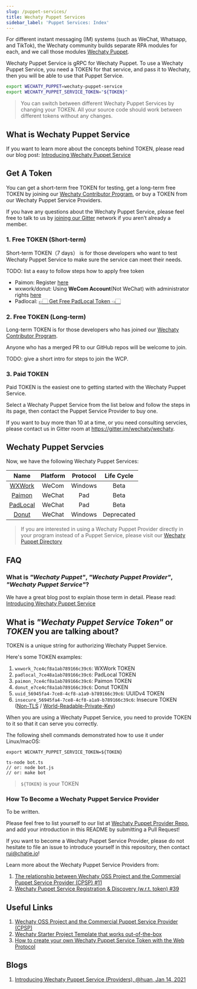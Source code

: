 ```yaml
---
slug: /puppet-services/
title: Wechaty Puppet Services
sidebar_label: 'Puppet Services: Index'
---
```



<Badges />

For different instant messaging (IM) systems (such as WeChat, Whatsapp, and TikTok), the Wechaty community builds separate RPA modules for each, and we call those modules [Wechaty Puppet](https://github.com/wechaty/wechaty-puppet).

Wechaty Puppet Service is gRPC for Wechaty Puppet. To use a Wechaty Puppet Service, you need a TOKEN for that service, and pass it to Wechaty, then you will be able to use that Puppet Service.

```sh
export WECHATY_PUPPET=wechaty-puppet-service
export WECHATY_PUPPET_SERVICE_TOKEN="${TOKEN}"
```

> You can switch between different Wechaty Puppet Services by changing your TOKEN. All your source code should work between different tokens without any changes.

## What is Wechaty Puppet Service

If you want to learn more about the concepts behind TOKEN, please read our blog post: [Introducing Wechaty Puppet Service](https://wechaty.js.org/2021/01/14/wechaty-puppet-service/)

## Get A Token

You can get a short-term free TOKEN for testing, get a long-term free TOKEN by joining our [Wechaty Contributor Program](contributing/contributor-program.md), or buy a TOKEN from our Wechaty Puppet Service Providers.

If you have any questions about the Wechaty Puppet Service, please feel free to talk to us by [joining our Gitter](https://gitter.im/wechaty/wechaty) network if you aren’t already a member.

### 1. Free TOKEN (Short-term)

Short-term TOKEN（7 days） is for those developers who want to test Wechaty Puppet Service to make sure the service can meet their needs.

TODO: list a easy to follow steps how to apply free token

- Paimon: Register [here](http://175.27.139.176/)
- wxwork/donut: Using **WeCom Account**(Not WeChat) with administrator rights [here](https://qiwei.juzibot.com/user/login?isWechaty=true)
- Padlocal: [👉🏻 Get Free PadLocal Token 👈🏻](http://pad-local.com/)

### 2. Free TOKEN (Long-term)

Long-term TOKEN is for those developers who has joined our [Wechaty Contributor Program](contributing/contributor-program.md).

Anyone who has a merged PR to our GitHub repos will be welcome to join.

TODO: give a short intro for steps to join the WCP.

### 3. Paid TOKEN

Paid TOKEN is the easiest one to getting started with the Wechaty Puppet Service.

Select a Wechaty Puppet Service from the list below and follow the steps in its page, then contact the Puppet Service Provider to buy one.

If you want to buy more than 10 at a time, or you need consulting servcies, please contact us in Gitter room at <https://gitter.im/wechaty/wechaty>.

## Wechaty Puppet Servcies

Now, we have the following Wechaty Puppet Services:

| Name | Platform | Protocol | Life Cycle |
| :---: | :---: | :---: | :---: |
| [WXWork](wxwork.md) | WeCom | Windows | Beta |
| [Paimon](paimon.md)| WeChat | Pad | Beta |
| [PadLocal](padlocal.md) | WeChat | Pad | Beta |
| [Donut](donut.md) | WeChat | Windows | Deprecated |

> If you are interested in using a Wechaty Puppet Provider directly in your program instead of a Puppet Service, please visit our [Wechaty Puppet Directory](https://github.com/wechaty/wechaty-puppet/wiki/Directory)

## FAQ

### What is _"Wechaty Puppet"_, _"Wechaty Puppet Provider"_, _"Wechaty Puppet Service"_?

We have a great blog post to explain those term in detail. Please read: [Introducing Wechaty Puppet Service](https://wechaty.js.org/2021/01/14/wechaty-puppet-service/)

## What is _"Wechaty Puppet Service Token"_ or _TOKEN_ you are talking about?

TOKEN is a unique string for authorizing Wechaty Puppet Service.

Here's some TOKEN examples:

1. `wxwork_7ce4cf8a1ab789166c39c6`: WXWork TOKEN
1. `padlocal_7ce48a1ab789166c39c6`: PadLocal TOKEN
1. `paimon_7ce4cf8a1ab789166c39c6`: Paimon TOKEN
1. `donut_e7ce4cf8a1ab789166c39c6`: Donut TOKEN
1. `uuid_56945fa4-7ce8-4cf8-a1a9-b789166c39c6`: UUIDv4 TOKEN
1. `insecure_56945fa4-7ce8-4cf8-a1a9-b789166c39c6`: Insecure TOKEN ([Non-TLS](https://github.com/wechaty/wechaty-puppet-service/issues/160) / [World-Readable-Private-Key](https://github.com/wechaty/wechaty-puppet-service/blob/632ffc577958dbb029754ce0fe1138a945864d98/src/auth/ca.ts#L47-L89))

When you are using a Wechaty Puppet Service, you need to provide TOKEN to it so that it can serve you correctly.

The following shell commands demonstrated how to use it under Linux/macOS:

```shell
export WECHATY_PUPPET_SERVICE_TOKEN=${TOKEN}

ts-node bot.ts
// or: node bot.js
// or: make bot
```

> `${TOKEN}` is your TOKEN

### How To Become a Wechaty Puppet Service Provider

To be written.

Please feel free to list yourself to our list at [Wechaty Puppet Provider Repo](https://github.com/wechaty/puppet-services/), and add your introduction in this README by submitting a Pull Request!

If you want to become a Wechaty Puppet Service Provider, please do not hesitate to file an issue to introduce yourself in this repository, then contact rui@chatie.io!

Learn more about the Wechaty Puppet Service Providers from:

1. [The relationship between Wechaty OSS Project and the Commercial Puppet Service Provider (CPSP) #11](https://github.com/wechaty/PMC/issues/11)
1. [Wechaty Puppet Service Registration & Discovery (w.r.t. token) #39](https://github.com/wechaty/puppet-services/issues/39)

## Useful Links

1. [Wechaty OSS Project and the Commercial Puppet Service Provider (CPSP)](https://github.com/wechaty/PMC/issues/11)
1. [Wechaty Starter Project Template that works out-of-the-box](https://github.com/wechaty/wechaty-getting-started)
1. [How to create your own Wechaty Puppet Service Token with the Web Protocol](https://github.com/wechaty/wechaty/issues/1986)

## Blogs

1. [Introducing Wechaty Puppet Service (Providers), @huan, Jan 14, 2021](https://wechaty.js.org/2021/01/14/wechaty-puppet-service/)

